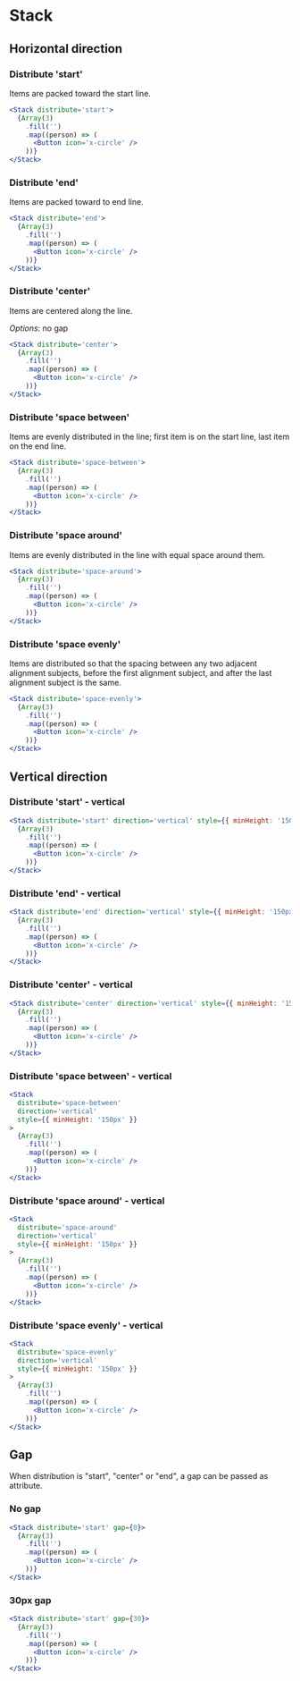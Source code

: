 # Stack

<DocGen componentMetadata={props.componentMetadata} />

## Horizontal direction

### Distribute 'start'

Items are packed toward the start line.

```jsx
<Stack distribute='start'>
  {Array(3)
    .fill('')
    .map((person) => (
      <Button icon='x-circle' />
    ))}
</Stack>
```

### Distribute 'end'

Items are packed toward to end line.

```jsx
<Stack distribute='end'>
  {Array(3)
    .fill('')
    .map((person) => (
      <Button icon='x-circle' />
    ))}
</Stack>
```

### Distribute 'center'

Items are centered along the line.

_Options_: no gap

```jsx
<Stack distribute='center'>
  {Array(3)
    .fill('')
    .map((person) => (
      <Button icon='x-circle' />
    ))}
</Stack>
```

### Distribute 'space between'

Items are evenly distributed in the line; first item is on the start line, last item on the end line.

```jsx
<Stack distribute='space-between'>
  {Array(3)
    .fill('')
    .map((person) => (
      <Button icon='x-circle' />
    ))}
</Stack>
```

### Distribute 'space around'

Items are evenly distributed in the line with equal space around them.

```jsx
<Stack distribute='space-around'>
  {Array(3)
    .fill('')
    .map((person) => (
      <Button icon='x-circle' />
    ))}
</Stack>
```

### Distribute 'space evenly'

Items are distributed so that the spacing between any two adjacent alignment subjects, before the first alignment subject, and after the last alignment subject is the same.

```jsx
<Stack distribute='space-evenly'>
  {Array(3)
    .fill('')
    .map((person) => (
      <Button icon='x-circle' />
    ))}
</Stack>
```

## Vertical direction

### Distribute 'start' - vertical

```jsx
<Stack distribute='start' direction='vertical' style={{ minHeight: '150px' }}>
  {Array(3)
    .fill('')
    .map((person) => (
      <Button icon='x-circle' />
    ))}
</Stack>
```

### Distribute 'end' - vertical

```jsx
<Stack distribute='end' direction='vertical' style={{ minHeight: '150px' }}>
  {Array(3)
    .fill('')
    .map((person) => (
      <Button icon='x-circle' />
    ))}
</Stack>
```

### Distribute 'center' - vertical

```jsx
<Stack distribute='center' direction='vertical' style={{ minHeight: '150px' }}>
  {Array(3)
    .fill('')
    .map((person) => (
      <Button icon='x-circle' />
    ))}
</Stack>
```

### Distribute 'space between' - vertical

```jsx
<Stack
  distribute='space-between'
  direction='vertical'
  style={{ minHeight: '150px' }}
>
  {Array(3)
    .fill('')
    .map((person) => (
      <Button icon='x-circle' />
    ))}
</Stack>
```

### Distribute 'space around' - vertical

```jsx
<Stack
  distribute='space-around'
  direction='vertical'
  style={{ minHeight: '150px' }}
>
  {Array(3)
    .fill('')
    .map((person) => (
      <Button icon='x-circle' />
    ))}
</Stack>
```

### Distribute 'space evenly' - vertical

```jsx
<Stack
  distribute='space-evenly'
  direction='vertical'
  style={{ minHeight: '150px' }}
>
  {Array(3)
    .fill('')
    .map((person) => (
      <Button icon='x-circle' />
    ))}
</Stack>
```

## Gap

When distribution is "start", "center" or "end", a gap can be passed as attribute.

### No gap

```jsx
<Stack distribute='start' gap={0}>
  {Array(3)
    .fill('')
    .map((person) => (
      <Button icon='x-circle' />
    ))}
</Stack>
```

### 30px gap

```jsx
<Stack distribute='start' gap={30}>
  {Array(3)
    .fill('')
    .map((person) => (
      <Button icon='x-circle' />
    ))}
</Stack>
```
